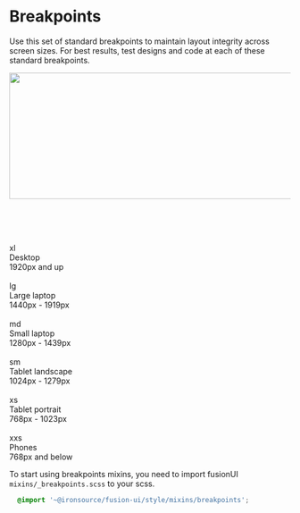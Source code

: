 
<Meta title="V3/Foundation/Breakpoints"/>

# Breakpoints
Use this set of standard breakpoints to maintain layout integrity across screen sizes. For best results, test designs and code at each of these standard breakpoints.

<div class="fu-grid-example-wrapper sb-unstyled" style={{display: 'flex', justifyContent: "center"}}>
    <img src="https://fusion.ironsrc.net/assets/images/grid-breakpoints@2x.webp" height="226" width="634"/>
</div>

<br/><br/>

<div class="sb-unstyled" style={{color: 'rgb(13, 20, 140)', fontSize: 14}}>
    <div class="row fu-breakpoint">
        <div class="col-1" style={{display: "flex", justifyContent: "center"}}><div class="fu-breakpoint_xl">&nbsp;</div></div>
        <div class="col-1" ><div class="fu-breakpoint-name">xl</div></div>
        <div class="col-3 fu-breakpoint-description" >Desktop</div>
        <div class="col-7" >1920px and up</div>
    </div>
    <div class="row fu-breakpoint">
        <div class="col-1" style={{display: "flex", justifyContent: "center"}}><div class="fu-breakpoint_lg">&nbsp;</div></div>
        <div class="col-1" ><div class="fu-breakpoint-name">lg</div></div>
        <div class="col-3 fu-breakpoint-description" >Large laptop</div>
        <div class="col-7" >1440px - 1919px</div>
    </div>
    <div class="row fu-breakpoint">
        <div class="col-1" style={{display: "flex", justifyContent: "center"}}><div class="fu-breakpoint_md">&nbsp;</div></div>
        <div class="col-1" ><div class="fu-breakpoint-name">md</div></div>
        <div class="col-3 fu-breakpoint-description" >Small laptop</div>
        <div class="col-7" >1280px - 1439px</div>
    </div>
    <div class="row fu-breakpoint">
        <div class="col-1" style={{display: "flex", justifyContent: "center"}}><div class="fu-breakpoint_sm">&nbsp;</div></div>
        <div class="col-1" ><div class="fu-breakpoint-name">sm</div></div>
        <div class="col-3 fu-breakpoint-description" >Tablet landscape</div>
        <div class="col-7" >1024px - 1279px</div>
    </div>
    <div class="row fu-breakpoint">
        <div class="col-1" style={{display: "flex", justifyContent: "center"}}><div class="fu-breakpoint_xs">&nbsp;</div></div>
        <div class="col-1" ><div class="fu-breakpoint-name">xs</div></div>
        <div class="col-3 fu-breakpoint-description" >Tablet portrait</div>
        <div class="col-7" >768px - 1023px</div>
    </div>
    <div class="row fu-breakpoint">
        <div class="col-1" style={{display: "flex", justifyContent: "center"}}><div class="fu-breakpoint_xxs">&nbsp;</div></div>
        <div class="col-1" ><div class="fu-breakpoint-name">xxs</div></div>
        <div class="col-3 fu-breakpoint-description" >Phones</div>
        <div class="col-7" >768px and below</div>
    </div>
</div>

To start using breakpoints mixins, you need to import fusionUI `mixins/_breakpoints.scss` to your scss.

```css
  @import '~@ironsource/fusion-ui/style/mixins/breakpoints';
```
